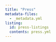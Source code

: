 ```yaml
---
title: "Press"
metadata-files: 
  - _metadata.yml
listing:
  id: press-listings
  contents: press.yml
---
```


::: {.press-listings}
:::
